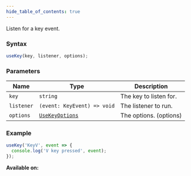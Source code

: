 ```yaml
---
hide_table_of_contents: true
---
```



Listen for a key event.

### Syntax

```js
useKey(key, listener, options);
```

### Parameters

| Name       | Type                                        | Description            |
| ---------- | ------------------------------------------- | ---------------------- |
| `key`      | `string`                                    | The key to listen for. |
| `listener` | `(event: KeyEvent) => void`                 | The listener to run.   |
| `options`  | [`UseKeyOptions`](/sdk/types/UseKeyOptions) | The options. (options) |

### Example

```js
useKey('KeyV', event => {
  console.log('V key pressed', event);
});
```

**Available on:** <ClientTag />
